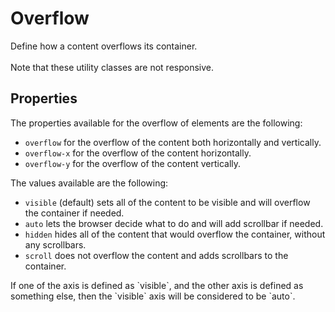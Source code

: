 
<Meta of={OverflowStories} />

# Overflow

<div className="lead">Define how a content overflows its container.</div>
<br />
<div className="banner banner-info">Note that these utility classes are not responsive.</div>

<Canvas sourceState="shown" of={OverflowStories.Default} />
<div className="hide-col-default">
  <Controls of={OverflowStories.Default} />
</div>

## Properties

The properties available for the overflow of elements are the following:

- `overflow` for the overflow of the content both horizontally and vertically.
- `overflow-x` for the overflow of the content horizontally.
- `overflow-y` for the overflow of the content vertically.

The values available are the following:

- `visible` (default) sets all of the content to be visible and will overflow the container if needed.
- `auto` lets the browser decide what to do and will add scrollbar if needed.
- `hidden` hides all of the content that would overflow the container, without any scrollbars.
- `scroll` does not overflow the content and adds scrollbars to the container.

<div className="banner banner-info banner-md">
  If one of the axis is defined as `visible`, and the other axis is defined as something else, then
  the `visible` axis will be considered to be `auto`.
</div>
